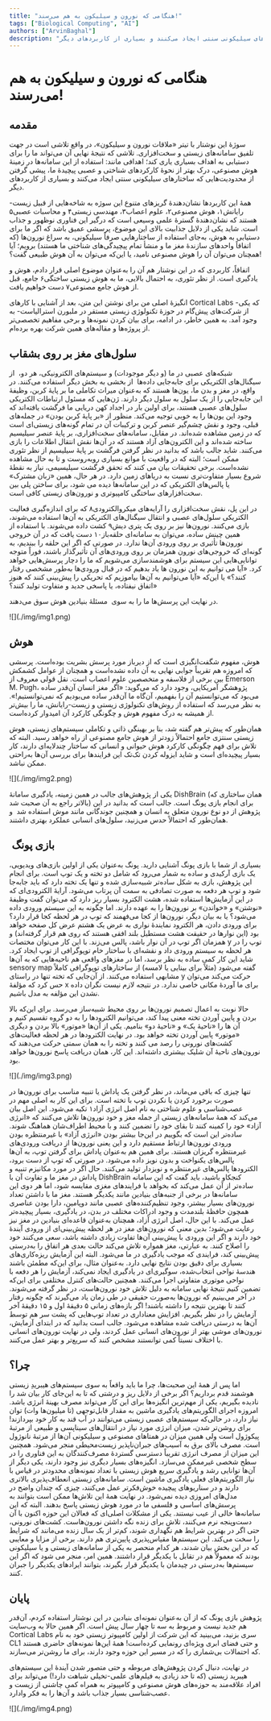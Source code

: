 ```yaml
---
title: "هنگامی که نورون و سیلیکون به هم می‌رسند!"
tags: ["Biological Computing", "AI"]
authors: ["ArvinBaghal"]
description: "سوژهٔ این نوشتار با تیتر «ملاقات نورون و سیلیکون»، در واقع تلاشی است در جهت تلفیق سامانه‌های زیستی و سخت‌افزاری. تلاشی که نتیجهٔ نهایی آن می‌تواند ما را برای دستیابی به اهداف بسیاری یاری کند؛ اهدافی مانند: استفاده از این سامانه‌ها در زمینهٔ هوش مصنوعی، درک بهتر از نحوهٔ کارکردهای شناختی و عصبی پیچیدهٔ ما، پیشی گرفتن از محدودیت‌هایی که ساختارهای سیلیکونی سنتی ایجاد می‌کنند و بسیاری از کاربردهای دیگر."
---
```


# هنگامی که نورون و سیلیکون به هم می‌رسند!

## مقدمه
سوژهٔ این نوشتار با تیتر «ملاقات نورون و سیلیکون»، در واقع تلاشی است در جهت تلفیق سامانه‌های زیستی و سخت‌افزاری. تلاشی که نتیجهٔ نهایی آن می‌تواند ما را برای دستیابی به اهداف بسیاری یاری کند؛ اهدافی مانند: استفاده از این سامانه‌ها در زمینهٔ هوش مصنوعی، درک بهتر از نحوهٔ کارکردهای شناختی و عصبی پیچیدهٔ ما، پیشی گرفتن از محدودیت‌هایی که ساختارهای سیلیکونی سنتی ایجاد می‌کنند و بسیاری از کاربردهای دیگر.

همهٔ این کاربردها نشان‌دهندۀ گریزهای متنوع این سوژه به شاخه‌هایی از قبیل زیست-رایانش۱، هوش مصنوعی۲، علوم اعصاب۳، مهندسی زیستی۴ و محاسبات عصبی۵ هستند که نشان‌دهندهٔ گسترهٔ علمی وسیعی است که درگیر این فناوری نوظهور و جذاب است. شاید یکی از دلایل جذابیت بالای این موضوع، پرسشی عمیق باشد که اگر ما برای دستیابی به هوش، به‌جای استفاده از ساختارهایی صرفاً سیلیکونی، به سراغ نورون‌ها (که اتفاقاً واحدهای سازندهٔ مغز ما و منشأ تمام پیچیدگی‌های شناختی ما هستند) برویم؛ آیا همچنان می‌توان آن را هوش مصنوعی نامید، یا این‌که می‌توان به آن هوش طبیعی گفت؟!

اتفاقاً، کاربردی که در این نوشتار هم آن را به‌عنوان موضوع اصلی قرار دادم، هوش و یادگیری است. از نظر تئوری، به احتمال بالایی، ما به هوش زیستی ساختگی۶ جامع، قبل از هوش جامع مصنوعی۷ دست خواهیم یافت.

انگیزهٔ اصلی من برای نوشتن این متن، بعد از آشنایی با کارهای Cortical Labs -که یکی از شرکت‌های پیش‌گام در حوزۀ تکنولوژی زیستی مستقر در ملبورن استرالیاست- به وجود آمد. به همین خاطر، در ادامه، برای بیان کردن نمونه‌ها و برخی مفاهیم تخصصی‌تر از پروژه‌ها و مقاله‌های همین شرکت بهره برده‌ام.

## سلول‌های مغز بر روی بشقاب

شبکه‌های عصبی در ما (و دیگر موجودات) و سیستم‌های الکترونیکی، هر دو، 
از سیگنال‌های الکتریکی برای جا‌به‌جایی داده‌ها  از بخشی به بخش دیگر استفاده می‌کنند. در واقع، در مغز و بدن ما، یون‌ها هستند که به‌عنوان میراث تکاملی ما بر پایهٔ کربن، وظیفهٔ این جا‌به‌جایی را از یک سلول به سلول دیگر دارند. ژن‌هایی که مسئول ارتباطات الکتریکی سلول‌های عصبی هستند، برای اولین بار در اجداد کهن دریایی ما فرگشت یافته‌اند که وجود این یون‌ها را به خوبی توجیه می‌کند. منظور از «بر پایهٔ کربن بودن» در جمله‌های قبلی، وجود و نقش چشم‌گیر عنصر کربن و ترکیبات آن در تمام گونه‌های زیستی‌ای است که در زمین مشاهده شده‌اند. در مقابل، سامانه‌های سخت‌افزاری، بر پایهٔ عنصر سیلیسیم ساخته شده‌اند و این الکترون‌های آزاد هستند که در آن‌ها نقش انتقال اطلاعات را بازی می‌کنند. شاید جالب باشد که بدانید در نظر گرفتن فرگشت بر پایهٔ سیلیسیم از نظر تئوری ممکن است؛ البته که در واقعیت با موانع بسیاری رو‌به‌روست و تا به حال مشاهده نشده‌است. برخی تحقیقات بیان می کنند که تحقق فرگشت سیلیسیمی، نیاز به نقطهٔ شروع بسیار متفاوت‌تری نسبت به دریاهای زمین دارد. در هر حال، همین «زبان مشترک» یا پالس‌های الکتریکی که در این سامانه‌ها دیده می شود، برای ساختن پلی بین سخت‌افزار‌های ساختگی کامپیوتری و نورون‌های زیستی کافی است.

در این پل، نقش سخت‌افزاری را آرایه‌های میکروالکترودی۸ که برای اندازه‌گیری فعالیت الکتریکی سلول‌های عصبی و انتقال سیگنال‌های الکتریکی به آن‌ها استفاده می‌شوند، بازی می‌کنند. نورون‌ها نیز بر روی یک پتری دیش۹ کشت داده می‌شوند. با استفاده از همین چینش ساده، می‌توان به سامانه‌ای حلقه‌باز۱۰ دست یافت که در آن خروجی نورون‌ها تأثیری بر روی ورودی آن‌ها ندارد. در صورتی که اگر این حلقه را ببندیم، به گونه‌ای که خروجی‌های نورون همزمان بر روی ورودی‌های آن تأثیرگذار باشند، فوراً متوجه توانایی‌هایی این سیستم برای هوشمندسازی می‌شویم که ما را دچار پرسش‌هایی خواهد کرد. «آیا می توانیم به این نورون ها یاد بدهیم که در قبال ورودی‌ها به‌طور مشخصی رفتار کنند؟» یا این‌که «آیا می‌توانیم به آن‌ها بیاموزیم که تحریکی را پیش‌بینی کنند که هنوز اتفاق نیفتاده، یا پاسخی جدید و متفاوت تولید کنند؟»

در نهایت این پرسش‌ها ما را به سوی 
 مسئلهٔ بنیادین هوش سوق می‌دهند.


<div style={{textAlign: 'center'}}>
    ![](./img/img1.png)
</div>

## هوش




هوش، مفهوم شگفت‌انگیزی است که از دیرباز مورد پرسش بشریت بوده‌است. پرسشی که امروزه هم تقریباً جوابی نهایی به آن داده نشده‌است و همچنان از عوامل کشمکش بین برخی از فلاسفه و متخصصین علوم اعصاب است. نقل قولی معروف از Emerson M. Pugh، پژوهشگر آمریکایی، وجود دارد که می‌گوید: «اگر مغز انسان آن‌قدر ساده می‌بود که می‌توانستیم آن را بفهمیم، آن‌گاه ما آن‌قدر ساده می‌بودیم که نمی‌توانستیم!». به نظر می‌رسد که استفاده از روش‌های تکنولوژی زیستی و زیست-رایانش، ما را بیش‌تر از همیشه به درک مفهوم هوش و چگونگی کارکرد آن امیدوار کرده‌است.

همان‌طور که پیش‌تر هم گفته شد، بنا بر بهینگی ذاتی و تکاملی سیستم‌های زیستی، هوش زیستی سنتزی جامع احتمالاً زودتر از هوش جامع مصنوعی از راه خواهد رسید. البته که تلاش برای فهم چگونگی کارکرد هوش حیوانی و انسانی که ساختار چندلایه‌ای دارند، کار بسیار پیچیده‌ای است و شاید ایزوله کردن تک‌تک این فرایندها برای بررسی آن‌ها به‌راحتی ممکن نباشد.

<div style={{textAlign: 'center'}}>
    ![](./img/img2.png)
</div>

یکی از پژوهش‌های جالب در همین زمینه، یادگیری سامانهٔ DishBrain (همان ساختاری که بالاتر راجع به آن صحبت شد) برای انجام بازی پونگ است. جالب است که بدانید در این پژوهش از دو نوع نورون متعلق به انسان و همچنین جوندگانی مانند موش استفاده شد 
و همان‌طور که احتمالاً حدس می‌زنید، سلول‌های انسانی عملکرد بهتری داشتند.


##  بازی پونگ


بسیاری از شما با بازی پونگ آشنایی دارید. پونگ به‌عنوان یکی از اولین بازی‌های ویدیویی، یک بازی آرکیدی و ساده به شمار می‌رود که شامل دو تخته و یک توپ است. برای انجام این پژوهش، بازی به شکل ساده‌تر شبیه‌سازی شده و تنها یک تخته دارد که باید جا‌به‌جا شود و توپ هر دفعه به صورت تصادفی به سمت آن پرتاب می‌شود. آرایهٔ الکترودی‌ای که در این آزمایش‌ها استفاده شده، هشت الکترود بسیار ریز دارد که می‌توان گفت وظیفهٔ «نوشتن» و «خواندن» بر نورون‌ها را به عهده دارند. اما چگونه به این سیستم ورودی داده می‌شود؟ یا به بیان دیگر، نورون‌ها از کجا می‌فهمند که توپ در هر لحظه کجا قرار دارد؟ برای ورودی دادن، هر الکترود نمایندهٔ نواری به عرض یک هشتم عرض کل صفحه خواهد بود (این نوارها در حقیقت هشت مستطیل بلند افقی هستند که روی هم قرار گرفته‌اند) و همزمان اگر توپ در آن نوار باشد، پالس می‌زند. با این کار می‌توان مختصات y توپ را در هر لحظه به سیستم ورودی داد و نقشه‌ای با ساختار خام توپوگرافی از توپ ایجاد کرد. شاید این کار کمی ساده به نظر برسد، اما در مغزهای واقعی هم ناحیه‌هایی که به آن‌ها sensory map گفته می‌شود (مثلاً برای بینایی یا لامسه) از ساختارهای توپوگرافی کاملاً مشابهی استفاده می‌کنند. از آن‌جایی که تخته تنها در راستای y حرکت می‌کند می‌توان حس کرد که مؤلفۀ x برای ما آوردهٔ مکانی خاصی ندارد. در نتیجه لازم نیست نگران داده نشدن این مؤلفه به مدل باشیم.

حالا نوبت به اعمال تصمیم نورون‌ها بر روی محیط شبیه‌ساز می‌رسد. برای این‌که بالا بردن و پایین آوردن تخته معنی پیدا کند، می‌توانیم الکترودها را به دو گروه تقسیم کنیم و آن ها را «ناحیهٔ یک» و «ناحیهٔ دو» بنامیم. یکی از آن‌ها «موتور» بالا بردن و دیگری «موتور» پایین آوردن تخته خواهد بود. در نهایت الکترودها در هر لحظه فعالیت‌های کشت‌های نورونی را رصد می کنند و تخته را به همان سمتی حرکت می‌دهند که نورون‌های ناحیهٔ آن شلیک بیشتری داشته‌اند. این کار، همان دریافت پاسخ نورون‌ها خواهد بود.

<div style={{textAlign: 'center'}}>
    ![](./img/img3.png)
</div>

تنها چیزی که باقی می‌ماند، در نظر گرفتن یک پاداش یا تنبیه مناسب برای نورون‌ها در صورت برخورد کردن یا نکردن توپ با تخته است. برای این کار به اصلی مهم در عصب‌شناسی و علوم شناختی به نام اصل انرژی آزاد۱ تکیه می‌شود. این اصل بیان می‌کند که
همهٔ سامانه‌های زیستی از جمله مغز و خود نورون‌ها تلاش می‌کنند که «انرژی آزاد» خود را کمینه کنند تا بقای خود را تضمین کنند و با محیط اطراف‌شان هماهنگ شوند. ساده‌تر این است که بگوییم در این‌جا بیشتر بودن «انرژی آزاد» با غیرمنتظره بودن ورودی نورون‌ها ارتباط مستقیم دارد و این یعنی نورون‌ها از دریافت ورودی‌های غیرمنتظره گریزان هستند. برای همین هم به‌عنوان پاداش برای گرفتن توپ، به آن‌ها پالس‌های یکنواخت و بدون نویز داده می‌شود. در صورتی که توپ از دست برود، الکترودها پالس‌های غیرمنتظره و نویزدار تولید می‌کنند. حال اگر در مورد مکانیزم تنبیه و پاداش در مغز ما و تفاوت آن با DishBrain کنجکاو باشید، باید گفت که این سامانه ساده‌تر از آن عمل می‌کند که بخواهد با فرایندهای مغزی مقایسه شود، اما هر دوی این سامانه‌ها در برخی از جنبه‌های بنیادین مانند یکدیگر
هستند. مغز ما با داشتن تعداد نورون‌های بسیار بیشتر، وجود تنظیم‌کننده‌های عصبی مانند دوپامین، دارا بودن عناصری همچون حافظهٔ بلندمدت و وجود ادراکات مختلف در بدن، در یادگیری، بسیار پیچیده‌تر عمل می‌کند. با این حال، اصل انرژی آزاد، همچنان به‌عنوان قاعده‌ای بنیادین در مغز نیز رعایت می‌شود؛ بدین معنی که نورون‌های مغز در هر لحظه پیش‌بینی‌ای از ورودی آیندهٔ خود دارند و اگر این ورودی با پیش‌بینی آن‌ها تفاوت زیادی داشته باشد، سعی می‌کنند خود را اصلاح کنند. به عبارتی، مغز همواره تلاش می‌کند حالت بعدی هر اتفاق را به‌درستی پیش‌بینی کند، فرایندی که موجب یادگیری در ما می‌شود. البته این آزمایش ریزه‌کاری‌های بسیاری برای دقیق بودن نتایج نهایی دارد. به‌عنوان مثال، برای این‌که مطمئن باشند هندسهٔ نواحی انتخاب‌شده، سوگیری‌ای در یادگیری ایجاد نمی‌کند، آزمایش را هر دفعه
با نواحی موتوری متفاوتی اجرا می‌کنند. همچنین حالت‌های کنترل مختلفی برای این‌که تضمین کنیم نتیجهٔ نهایی سامانه به دلیل تلاش خود نورون‌هاست، در نظر گرفته می‌شوند. در آخر می‌بینیم که نورون‌ها به‌صورت حقیقی در طی زمان یاد می‌گیرند که چگونه رفتار کنند تا بهترین نتیجه را داشته باشند! اگر بازه‌های زمانی ۵ دقیقهٔ اول و ۱۵ دقیقهٔ آخر آزمایش را در نظر بگیریم، افزایش معناداری در تعداد توپ‌هایی که پشت سر هم توسط آن‌ها به درستی دریافت شده مشاهده می‌شود. جالب است بدانید که در ابتدای آزمایش، نورون‌های موشی بهتر از نورون‌های انسانی عمل کردند، ولی در نهایت نورون‌های انسانی با اختلاف نسبتاً کمی توانستند مشخص کنند که سریع‌تر و بهتر عمل می‌کنند.


## چرا؟

اما پس از همهٔ این صحبت‌ها، چرا ما باید واقعاً به سوی سیستم‌های هیبریدِ زیستی هوشمند قدم برداریم؟ اگر برخی از دلایل ریز و درشتی که تا به این‌جای کار بیان شد را نادیده بگیریم، یکی از مهم‌ترین انگیزه‌ها برای این کار می‌تواند مصرف بهینهٔ انرژی باشد. امروزه اجرای الگوریتم‌های یادگیری ماشین به مقدار قابل‌توجهی (تا میلیون‌ها وات) توان نیاز دارد، در حالی‌که سیستم‌های عصبی زیستی می‌توانند در آب قند به کار خود بپردازند! برای روشن‌تر شدن، میزان انرژی مورد نیاز در انتقال‌های سیناپسی و طبیعی از مرتبهٔ پیکوژول است ولی همین میزان در همتاهای مصنوعی و سیلیکونی آن‌ها از مرتبهٔ نانوژول است. مصرف بالای برق به آسیب‌های جبران‌ناپذیر زیست‌محیطی منجر می‌شود. همچنین این میزان از مصرف انرژی تقریباً دسترسی گستردهٔ مصرف‌‌کنندگان به این فناوری را در سطح شخصی غیرممکن می‌‌سازد. انگیزه‌های بسیار دیگری نیز وجود دارند، یکی دیگر از آن‌ها توانایی رشد و یادگیری سریع هوش زیستی با تعداد نمونه‌های محدودتر در قیاس با نیاز الگوریتم‌های فعلی یادگیری ماشین است. سامانه‌های زیستی انعطاف‌پذیری بالاتری دارند و در سناریوهای پیچیده خوش‌فکر‌تر عمل می‌کنند، چیزی که چندان واضح در مدل‌های امروزی دیده نمی‌شود. در نهایت همهٔ این تلاش‌ها ممکن است بتوانند به پرسش‌های اساسی و فلسفی ما در مورد هوش زیستی پاسخ بدهند. البته که این سامانه‌ها خالی از عیب نیستند. یکی از مشکلات اصلی‌ای که فعالان این حوزه اکنون با آن دست‌و‌پنجه نرم می‌کنند، تلاش برای زنده نگه داشتن نورون‌هاست. کشت‌های
نورونی، حتی اگر در بهترین شرایط هم نگهداری شوند، کم‌تر از یک سال زنده می‌مانند که شرایط را سخت می‌کند. این سیستم‌ها مقیاس‌پذیری پایین‌تری هم دارند. برخی از مزایا و معایبی که در این بخش بیان شدند، هر کدام منحصر به یکی از سامانه‌های زیستی و یا سیلیکونی بودند که معمولاً هم در تقابل با یکدیگر قرار داشتند. همین امر، منجر می شود که اگر این سیستم‌ها به‌درستی در چیدمان با یکدیگر قرار بگیرند، بتوانند ایرادهای یکدیگر را جبران کنند.

## پایان
پژوهش بازی پونگ که از آن به‌عنوان نمونه‌ای بنیادین در این نوشتار استفاده کردم، آن‌قدر هم جدید نیست و مربوط به سه تا چهار سال پیش است. اگر همین حالا به وب‌سایت Cortical Labs سری بزنید، می‌بینید که این شرکت از اولین کامپیوتر زیستی خود به نام CL1 و حتی فضای ابری ویژه‌ای رونمایی کرده‌است! همهٔ این‌ها نمونه‌های حاضری هستند که احتمالات بی‌شماری را که در مسیر این حوزه وجود دارند، برای ما روشن‌تر می‌سازند.

در نهایت، دنبال کردن پژوهش‌های مربوطه و حتی متصور شدن آیندهٔ این سیستم‌های هیبرید زیستی (که تا حد زیادی به فیلم‌های علمی-تخیلی شباهت دارد!) می‌تواند برای افراد علاقه‌مند به حوزه‌های هوش مصنوعی و کامپیوتر به همراه کمی چاشنی از زیست و عصب‌شناسی بسیار جذاب باشد و آن‌ها را به فکر وادارد.                     

<div style={{textAlign: 'center'}}>
    ![](./img/img4.png)
</div>